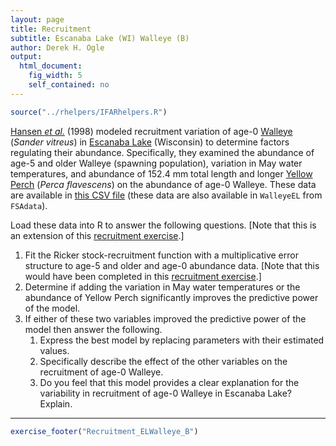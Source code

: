 ```yaml
---
layout: page
title: Recruitment
subtitle: Escanaba Lake (WI) Walleye (B)
author: Derek H. Ogle
output: 
  html_document: 
    fig_width: 5
    self_contained: no
---
```


```r
source("../rhelpers/IFARhelpers.R")
```

[Hansen *et al.*](http://www.tandfonline.com/doi/abs/10.1577/1548-8675%281998%29018%3C0764%3AFAROWI%3E2.0.CO%3B2?journalCode=ujfm20) (1998) modeled recruitment variation of age-0 [Walleye](https://en.wikipedia.org/wiki/Walleye) (*Sander vitreus*) in [Escanaba Lake](http://dnr.wi.gov/lakes/lakepages/LakeDetail.aspx?wbic=2339900&page=facts) (Wisconsin) to determine factors regulating their abundance.  Specifically, they examined the abundance of age-5 and older Walleye (spawning population), variation in May water temperatures, and abundance of 152.4 mm total length and longer [Yellow Perch](https://en.wikipedia.org/wiki/Yellow_perch) (*Perca flavescens*) on the abundance of age-0 Walleye.  These data are available in [this CSV file](data/WalleyeEL.csv) (these data are also available in `WalleyeEL` from `FSAdata`).

Load these data into R to answer the following questions. [Note that this is an extension of this [recruitment exercise](Recruitment_ELWalleye_A.html).]

1. Fit the Ricker stock-recruitment function with a multiplicative error structure to age-5 and older and age-0 abundance data. [Note that this would have been completed in this [recruitment exercise](Recruitment_ELWalleye_A.html).]
1. Determine if adding the variation in May water temperatures or the abundance of Yellow Perch significantly improves the predictive power of the model.
1. If either of these two variables improved the predictive power of the model then answer the following.
    1. Express the best model by replacing parameters with their estimated values.
    1. Specifically describe the effect of the other variables on the recruitment of age-0 Walleye.
    1. Do you feel that this model provides a clear explanation for the variability in recruitment of age-0 Walleye in Escanaba Lake?  Explain.

---
```r
exercise_footer("Recruitment_ELWalleye_B")
```
